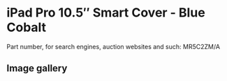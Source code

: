 
# iPad Pro 10.5″ Smart Cover - Blue Cobalt

Part number, for search engines, auction websites and such: MR5C2ZM/A

## Image gallery

<div style={{ width: "768px" }}>
  <GalleryComponent
    images={[
      {
        original: "/everysource/MR5C2.webp",
        thumbnail: "/everypreview/MR5C2.webp",
      },
      {
        original: "/everysource/MR5C2_AV1_GOLD.webp",
        thumbnail: "/everypreview/MR5C2_AV1_GOLD.webp",
      },
      {
        original: "/everysource/MR5C2_AV1_ROSEGOLD.webp",
        thumbnail: "/everypreview/MR5C2_AV1_ROSEGOLD.webp",
      },
      {
        original: "/everysource/MR5C2_AV1_SILVER.webp",
        thumbnail: "/everypreview/MR5C2_AV1_SILVER.webp",
      },
      {
        original: "/everysource/MR5C2_AV1_SPACE_GRAY.webp",
        thumbnail: "/everypreview/MR5C2_AV1_SPACE_GRAY.webp",
      },
      {
        original: "/everysource/MR5C2_AV2.webp",
        thumbnail: "/everypreview/MR5C2_AV2.webp",
      },
      {
        original: "/everysource/MR5C2_AV3.webp",
        thumbnail: "/everypreview/MR5C2_AV3.webp",
      }
    ]}
  />
</div>
